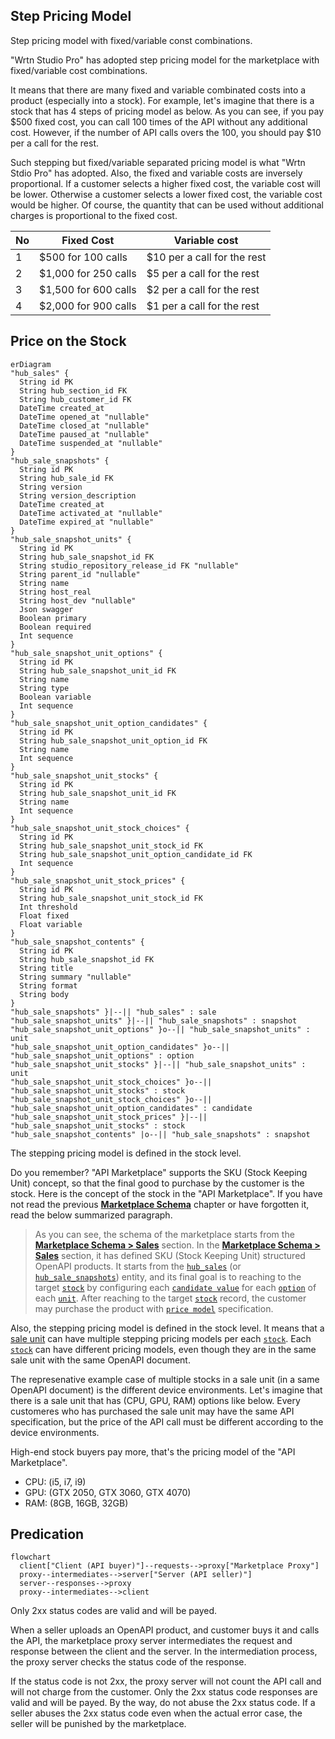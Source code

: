 ## Step Pricing Model
Step pricing model with fixed/variable const combinations.

"Wrtn Studio Pro" has adopted step pricing model for the marketplace with fixed/variable cost combinations. 

It means that there are many fixed and variable combinated costs into a product (especially into a stock). For example, let's imagine that there is a stock that has 4 steps of pricing model as below. As you can see, if you pay $500 fixed cost, you can call 100 times of the API without any additional cost. However, if the number of API calls overs the 100, you should pay $10 per a call for the rest.

Such stepping but fixed/variable separated pricing model is what "Wrtn Stdio Pro" has adopted. Also, the fixed and variable costs are inversely proportional. If a customer selects a higher fixed cost, the variable cost will be lower. Otherwise a customer selects a lower fixed cost, the variable cost would be higher. Of course, the quantity that can be used without additional charges is proportional to the fixed cost.

No | Fixed Cost           | Variable cost
---|----------------------|-----------------------------
 1 |   $500 for 100 calls | $10 per a call for the rest
 2 | $1,000 for 250 calls |  $5 per a call for the rest
 3 | $1,500 for 600 calls |  $2 per a call for the rest
 4 | $2,000 for 900 calls |  $1 per a call for the rest




## Price on the Stock
```mermaid
erDiagram
"hub_sales" {
  String id PK
  String hub_section_id FK
  String hub_customer_id FK
  DateTime created_at
  DateTime opened_at "nullable"
  DateTime closed_at "nullable"
  DateTime paused_at "nullable"
  DateTime suspended_at "nullable"
}
"hub_sale_snapshots" {
  String id PK
  String hub_sale_id FK
  String version
  String version_description
  DateTime created_at
  DateTime activated_at "nullable"
  DateTime expired_at "nullable"
}
"hub_sale_snapshot_units" {
  String id PK
  String hub_sale_snapshot_id FK
  String studio_repository_release_id FK "nullable"
  String parent_id "nullable"
  String name
  String host_real
  String host_dev "nullable"
  Json swagger
  Boolean primary
  Boolean required
  Int sequence
}
"hub_sale_snapshot_unit_options" {
  String id PK
  String hub_sale_snapshot_unit_id FK
  String name
  String type
  Boolean variable
  Int sequence
}
"hub_sale_snapshot_unit_option_candidates" {
  String id PK
  String hub_sale_snapshot_unit_option_id FK
  String name
  Int sequence
}
"hub_sale_snapshot_unit_stocks" {
  String id PK
  String hub_sale_snapshot_unit_id FK
  String name
  Int sequence
}
"hub_sale_snapshot_unit_stock_choices" {
  String id PK
  String hub_sale_snapshot_unit_stock_id FK
  String hub_sale_snapshot_unit_option_candidate_id FK
  Int sequence
}
"hub_sale_snapshot_unit_stock_prices" {
  String id PK
  String hub_sale_snapshot_unit_stock_id FK
  Int threshold
  Float fixed
  Float variable
}
"hub_sale_snapshot_contents" {
  String id PK
  String hub_sale_snapshot_id FK
  String title
  String summary "nullable"
  String format
  String body
}
"hub_sale_snapshots" }|--|| "hub_sales" : sale
"hub_sale_snapshot_units" }|--|| "hub_sale_snapshots" : snapshot
"hub_sale_snapshot_unit_options" }o--|| "hub_sale_snapshot_units" : unit
"hub_sale_snapshot_unit_option_candidates" }o--|| "hub_sale_snapshot_unit_options" : option
"hub_sale_snapshot_unit_stocks" }|--|| "hub_sale_snapshot_units" : unit
"hub_sale_snapshot_unit_stock_choices" }o--|| "hub_sale_snapshot_unit_stocks" : stock
"hub_sale_snapshot_unit_stock_choices" }o--|| "hub_sale_snapshot_unit_option_candidates" : candidate
"hub_sale_snapshot_unit_stock_prices" }|--|| "hub_sale_snapshot_unit_stocks" : stock
"hub_sale_snapshot_contents" |o--|| "hub_sale_snapshots" : snapshot
```

The stepping pricing model is defined in the stock level.

Do you remember? "API Marketplace" supports the SKU (Stock Keeping Unit) concept, so that the final good to purchase by the customer is the stock. Here is the concept of the stock in the "API Marketplace". If you have not read the previous [**Marketplace Schema**](/tech-specs/marketplace/schema) chapter or have forgotten it, read the below summarized paragraph.

> As you can see, the schema of the marketplace starts from the [**Marketplace Schema > Sales**](/tech-specs/marketplace/schema/#sales) section. In the [**Marketplace Schema > Sales**](/tech-specs/marketplace/schema/#sales) section, it has defined SKU (Stock Keeping Unit) structured OpenAPI products. It starts from the [`hub_sales`](/tech-specs/marketplace/schema/#hub_sales) (or [`hub_sale_snapshots`](/tech-specs/marketplace/schema/#hub_sale_snapshots)) entity, and its final goal is to reaching to the target [`stock`](/tech-specs/marketplace/schema/#hub_sale_snapshot_unit_stocks) by configuring each [`candidate value`](/tech-specs/marketplace/schema/#hub_sale_snapshot_unit_option_candidates) for each [`option`](/tech-specs/marketplace/schema/#hub_sale_snapshot_unit_options) of each [`unit`](/tech-specs/marketplace/schema/#hub_sale_snapshot_units). After reaching to the target [`stock`](/tech-specs/marketplace/schema/#hub_sale_snapshot_unit_stocks) record, the customer may purchase the product with [`price model`](/tech-specs/marketplace/schema/#hub_sale_snapshot_unit_stock_prices) specification.

Also, the stepping pricing model is defined in the stock level. It means that a [sale unit](/tech-specs/marketplace/schema/#hub_sale_snapshot_units) can have multiple stepping pricing models per each [`stock`](/tech-specs/marketplace/schema/#hub_sale_snapshot_unit_stocks). Each [`stock`](/tech-specs/marketplace/schema/#hub_sale_snapshot_unit_stocks) can have different pricing models, even though they are in the same sale unit with the same OpenAPI document.

The represenative example case of multiple stocks in a sale unit (in a same OpenAPI document) is the different device environments. Let's imagine that there is a sale unit that has (CPU, GPU, RAM) options like below. Every customeres who has purchased the sale unit may have the same API specification, but the price of the API call must be different according to the device environments. 

High-end stock buyers pay more, that's the pricing model of the "API Marketplace".

  - CPU: (i5, i7, i9)
  - GPU: (GTX 2050, GTX 3060, GTX 4070)
  - RAM: (8GB, 16GB, 32GB)




## Predication
```mermaid
flowchart
  client["Client (API buyer)"]--requests-->proxy["Marketplace Proxy"]
  proxy--intermediates-->server["Server (API seller)"]
  server--responses-->proxy
  proxy--intermediates-->client
```

Only 2xx status codes are valid and will be payed.

When a seller uploads an OpenAPI product, and customer buys it and calls the API, the marketplace proxy server intermediates the request and response between the client and the server. In the intermediation process, the proxy server checks the status code of the response. 

If the status code is not 2xx, the proxy server will not count the API call and will not charge from the customer. Only the 2xx status code responses are valid and will be payed. By the way, do not abuse the 2xx status code. If a seller abuses the 2xx status code even when the actual error case, the seller will be punished by the marketplace.
